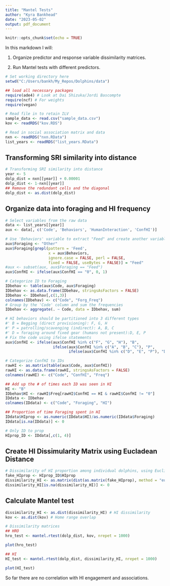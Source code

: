 ```yaml
---
title: "Mantel Tests"
author: "Kyra Bankhead"
date: "2023-05-02"
output: pdf_document
---
```


```r
knitr::opts_chunk$set(echo = TRUE)
```

In this markdown I will:

1. Organize predictor and response variable dissimilarity matrices.

2. Run Mantel tests with different predictors.


```r

# Set working directory here
setwd("C:/Users/bankh/My_Repos/Dolphins/data")

## load all necessary packages
require(ade4) # Look at Dai Shizuka/Jordi Bascompte
require(ncf) # For weights
require(vegan)

# Read file in to retain ILV
sample_data <- read.csv("sample_data.csv")
kov <- readRDS("kov.RDS")

# Read in social association matrix and data
nxn <- readRDS("nxn.RData")
list_years <- readRDS("list_years.RData")


```

## Transforming SRI similarity into distance

```r

# Transforming SRI similarity into distance
year <- 5
dolp_dist = nxn[[year]] + 0.00001
dolp_dist <- 1-nxn[[year]]
## Remove the redundant cells and the diagonal 
dolp_dist <- as.dist(dolp_dist)

```

## Organize data into foraging and HI frequency

```r

# Select variables from the raw data
data <- list_years[[year]]
aux <- data[, c('Code', 'Behaviors', 'HumanInteraction', 'ConfHI')]

# Use 'Behaviors' variable to extract "Feed" and create another variable with two classes (Feed, Other)
aux$Foraging <- "Other"
aux$Foraging[grepl(pattern = 'Feed',
                   x = aux$Behaviors,
                   ignore.case = FALSE, perl = FALSE,
                   fixed = FALSE, useBytes = FALSE)] = "Feed"
#aux <- subset(aux, aux$Foraging == "Feed")
aux$ConfHI <- ifelse(aux$ConfHI == "0", 0, 1)

# Categorize ID to Foraging
IDbehav <- table(aux$Code, aux$Foraging)
IDbehav <- as.data.frame(IDbehav, stringsAsFactors = FALSE)
IDbehav <- IDbehav[,c(1,3)]
colnames(IDbehav) <- c("Code", "Forg_Freq")
# Group by the 'Code' column and sum the frequencies
IDbehav <- aggregate(. ~ Code, data = IDbehav, sum)

# HI behaviors should be partitioned into 3 different types
#' B = Begging (direct provisioning): F, G, H
#' P = patrolling/scavenging (indirect): A, B, C
#' D = foraging around fixed gear (humans not present):D, E, P
# Fix the code using ifelse statements
aux$ConfHI <- ifelse(aux$ConfHI %in% c("F", "G", "H"), "B",
                     ifelse(aux$ConfHI %in% c("A", "B", "C"), "P", 
                            ifelse(aux$ConfHI %in% c("D", "E", "P"), "D", "0")))

# Categorize ConfHI to IDs
rawHI <- as.matrix(table(aux$Code, aux$ConfHI))
rawHI <- as.data.frame(rawHI, stringsAsFactors = FALSE)
colnames(rawHI) <- c("Code", "ConfHI", "Freq")

## Add up the # of times each ID was seen in HI
HI <- "B"
IDbehav$HI <- rawHI$Freq[rawHI$ConfHI == HI & rawHI$ConfHI != "0"]
IDdata <- IDbehav
colnames(IDdata) <- c("Code", "Foraging", "HI")

## Proportion of time Foraging spent in HI
IDdata$HIprop <- as.numeric(IDdata$HI)/as.numeric(IDdata$Foraging)
IDdata[is.na(IDdata)] <- 0

# Only ID to prop
HIprop_ID <- IDdata[,c(1, 4)]

```

## Create HI Dissimularity Matrix using Eucladean Distance

```r

# Dissimilarity of HI proportion among individual dolphins, using Euclidean distance
fake_HIprop <- HIprop_ID$HIprop
dissimilarity_HI <- as.matrix(dist(as.matrix(fake_HIprop), method = "euclidean"))
dissimilarity_HI[is.na(dissimilarity_HI)] <- 0

```

## Calculate Mantel test

```r

dissimilarity_HI <- as.dist(dissimilarity_HI) # HI dissimilarity
kov <- as.dist(kov) # Home range overlap

# Dissimilarity matrices
## HRO
hro_test <- mantel.rtest(dolp_dist, kov, nrepet = 1000)

plot(hro_test)

## HI
HI_test <- mantel.rtest(dolp_dist, dissimilarity_HI, nrepet = 1000)

plot(HI_test)

```

So far there are no correlation with HI engagement and associations.
